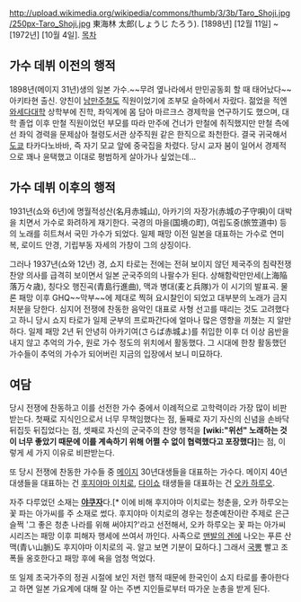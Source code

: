 http://upload.wikimedia.org/wikipedia/commons/thumb/3/3b/Taro_Shoji.jpg/250px-Taro_Shoji.jpg
東海林 太郎(しょうじ たろう). [1898년] [12월 11일] ~ [1972년] [10월 4일].
[[목차]]
== 가수 데뷔 이전의 행적 ==
1898년(메이지 31년)생의 일본 가수.~~무려 옆나라에서 만민공동회 할 때 태어났다~~ 아키타현 출신. 양친이 [[남만주철도]] 직원이었기에 조부모 슬하에서 자랐다. 젊었을 적엔 [[와세다대학]] 상학부에 진학, 좌익계에 몸 담아 마르크스 경제학을 연구하기도 했으며, 대학 졸업 이후 만철 직원이었던 부모를 따라 만주에 건너가 만철에 취직했지만 만철 측에선 좌익 경력을 문제삼아 철령도서관 상주직원 같은 한직으로 좌천한다. 결국 귀국해서 [[도쿄]] 타카다노바바, 즉 자기 모교 앞에 중국집을 차렸다. 당시 교자 붐이 일어서 경제적으로 꽤나 윤택했고 이대로 평범하게 살아가나 싶었는데...
== 가수 데뷔 이후의 행적 ==
1931년(쇼와 6년)에 명월적성산(名月赤城山), 아카기의 자장가(赤城の子守唄)이 대박을 치면서 가수로 화려하게 재기한다. 국경의 마을(国境の町), 여립도중(旅笠道中) 등의 노래를 히트쳐서 국민 가수가 되었다. 일제 패망 이전 일본을 대표하는 가수로 연미복, 로이드 안경, 기립부동 자세의 가창이 그의 상징이다. 

그러나 1937년(쇼와 12년) 경, 쇼지 타로는 전에는 전혀 보이지 않던 제국주의 침략전쟁 찬양 의사를 급격히 보이면서 일본 군국주의의 나팔수가 된다. 상해함락만만세(上海陥落万々歳), 칭다오 행진곡(青島行進曲), 맥과 병대(麦と兵隊)가 이 시기의 발표곡. 물론 패망 이후 GHQ~~막부~~에 제대로 찍혀 요시찰인이 되었고 대부분의 노래가 금지 처분을 당한다. 심지어 전쟁에 찬동한 음악인 대표로 사형 선고를 때리는 것도 고려했다고 하니 당시 쇼지 타로가 일제 군부의 프로파간다에 얼마나 많은 영향을 끼쳤는 지 알만하다. 일제 패망 2년 뒤 안녕히 아카기여(さらば赤城よ)를 취입한 이후 더 이상 음반을 내지 않고 추억의 가수, 원로 가수 정도의 위치에서 활동했다. 그 시대에 한창 활동했던 가수들이 추억의 가수가 되어버린 지금의 입장에서 보니 미묘하다.
== 여담 ==
당시 전쟁에 찬동하고 이를 선전한 가수 중에서 이례적으로 고학력이라 가장 많이 비판받는다. 첫째로 지식인으로서 너무 무책임했다는 점, 둘째로 자기 자신의 신념을 손바닥 뒤집듯 뒤집었다는 점, 셋째로 자신의 군국주의 찬양 행적을 '''[wiki:"위선" 노래하는 것이 너무 좋았기 때문에 이를 계속하기 위해 어쩔 수 없이 협력했다고 포장했다]'''는 점, 이렇게 세 가지 이유로 비판받는다.

또 당시 전쟁에 찬동한 가수들 중 [[메이지]] 30년대생들을 대표하는 가수다. 메이지 40년대생들을 대표하는 건 [[후지야마 이치로]], [[다이쇼]] 태생들을 대표하는 건 [[오카 하루오]].

자주 다루었던 소재는 '''[[야쿠자]]'''다.[* 이에 비해 후지야마 이치로는 청춘을, 오카 하루오는 꽃 파는 아가씨를 주 소재로 썼다. 후지야마 이치로의 경우는 청춘예찬이란 주제로 은근슬쩍 '그 좋은 청춘 나라를 위해 써야지?'라고 선전해서, 오카 하루오는 꽃 파는 아가씨 시리즈는 패망 이후 피해자 행세에 쓰여서 까인다. 사족으로 [[맨발의 겐]]에 나오는 푸른 산맥(青い山脈)도 후지야마 이치로의 곡. 알고 보면 기분이 묘하다.] 그래서 [[국뽕]] 빨고 조폭들 옹호한다고 패망 후에 욕을 엄청 먹었다.

또 일제 초국가주의 정권 시절에 보인 저런 행적 때문에 한국인이 쇼지 타로를 좋아한다고 하면 일본 가요계에 대해 잘 아는 주변 지인들로부터 따가운 눈총을 받게 된다.
